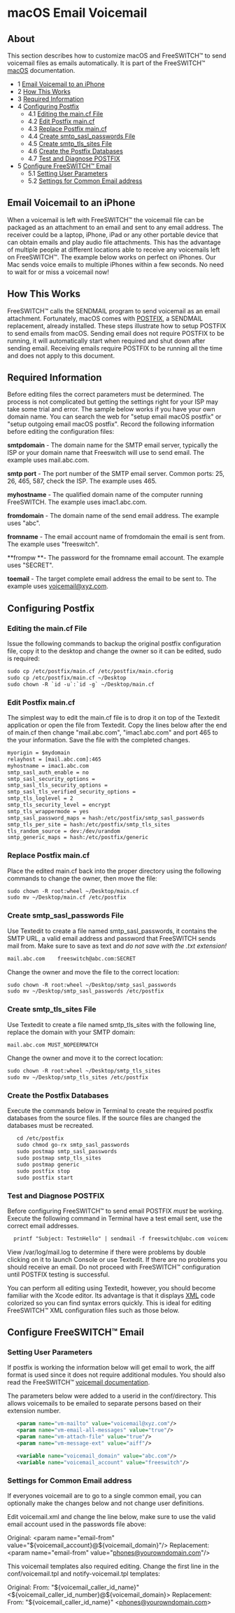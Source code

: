
# macOS Email Voicemail 

 

## About

This section describes how to customize macOS and FreeSWITCH™ to send voicemail files as emails automatically. It is part of the FreeSWITCH™ [macOS](./index.mdx#about) documentation.

* 1 [Email Voicemail to an iPhone](#email-voicemail-to-an-iphone)
* 2 [How This Works](#how-this-works)
* 3 [Required Information](#required-information)
* 4 [Configuring Postfix](#configuring-postfix)  
   * 4.1 [Editing the main.cf File](#editing-the-maincf-file)  
   * 4.2 [Edit Postfix main.cf](#edit-postfix-maincf)  
   * 4.3 [Replace Postfix main.cf](#replace-postfix-maincf)  
   * 4.4 [Create smtp\_sasl\_passwords File](#create-smtp_sasl_passwords-file)  
   * 4.5 [Create smtp\_tls\_sites File](#create-smtp_tls_sites-file)  
   * 4.6 [Create the Postfix Databases](#create-the-postfix-databases)  
   * 4.7 [Test and Diagnose POSTFIX](#test-and-diagnose-postfix)
* 5 [Configure FreeSWITCH™ Email](#configure-freeswitch-email)  
   * 5.1 [Setting User Parameters](#setting-user-parameters)  
   * 5.2 [Settings for Common Email address](#settings-for-common-email-address)

## Email Voicemail to an iPhone

When a voicemail is left with FreeSWITCH™ the voicemail file can be packaged as an attachment to an email and sent to any email address. The receiver could be a laptop, iPhone, iPad or any other portable device that can obtain emails and play audio file attachments. This has the advantage of multiple people at different locations able to receive any voicemails left on FreeSWITCH™. The example below works on perfect on iPhones. Our Mac sends voice emails to multiple iPhones within a few seconds. No need to wait for or miss a voicemail now!

## How This Works

FreeSWITCH™ calls the SENDMAIL program to send voicemail as an email attachment. Fortunately, macOS comes with [POSTFIX](http://www.postfix.org/), a SENDMAIL replacement, already installed. These steps illustrate how to setup POSTFIX to send emails from macOS. Sending email does not require POSTFIX to be running, it will automatically start when required and shut down after sending email. Receiving emails require POSTFIX to be running all the time and does not apply to this document.

## Required Information

Before editing files the correct parameters must be determined. The process is not complicated but getting the settings right for your ISP may take some trial and error. The sample below works if you have your own domain name. You can search the web for "setup email macOS postfix" or "setup outgoing email macOS postfix". Record the following information before editing the configuration files:

**smtpdomain** - The domain name for the SMTP email server, typically the ISP or your domain name that Freeswitch will use to send email. The example uses mail.abc.com.

**smtp port** - The port number of the SMTP email server. Common ports: 25, 26, 465, 587, check the ISP. The example uses 465.

**myhostname** - The qualified domain name of the computer running FreeSWITCH. The example uses imac1.abc.com.

**fromdomain** - The domain name of the send email address. The example uses "abc".

**fromname** - The email account name of fromdomain the email is sent from. The example uses "freeswitch".

**frompw **- The password for the fromname email account. The example uses "SECRET".

**toemail** - The target complete email address the email to be sent to. The example uses voicemail@xyz.com.

## Configuring Postfix

### Editing the main.cf File

Issue the following commands to backup the original postfix configuration file, copy it to the desktop and change the owner so it can be edited, sudo is required:

```xml
sudo cp /etc/postfix/main.cf /etc/postfix/main.cforig
sudo cp /etc/postfix/main.cf ~/Desktop
sudo chown -R `id -u`:`id -g` ~/Desktop/main.cf
```

### Edit Postfix main.cf

The simplest way to edit the main.cf file is to drop it on top of the Textedit application or open the file from Textedit. Copy the lines below after the end of main.cf then change "mail.abc.com", "imac1.abc.com" and port 465 to the your information. Save the file with the completed changes.

```xml
myorigin = $mydomain
relayhost = [mail.abc.com]:465 
myhostname = imac1.abc.com
smtp_sasl_auth_enable = no
smtp_sasl_security_options =
smtp_sasl_tls_security_options =
smtp_sasl_tls_verified_security_options =
smtp_tls_loglevel = 2
smtp_tls_security_level = encrypt
smtp_tls_wrappermode = yes
smtp_sasl_password_maps = hash:/etc/postfix/smtp_sasl_passwords
smtp_tls_per_site = hash:/etc/postfix/smtp_tls_sites
tls_random_source = dev:/dev/urandom
smtp_generic_maps = hash:/etc/postfix/generic
```

### Replace Postfix main.cf

Place the edited main.cf back into the proper directory using the following commands to change the owner, then move the file:

```xml
sudo chown -R root:wheel ~/Desktop/main.cf
sudo mv ~/Desktop/main.cf /etc/postfix
```

### Create smtp_sasl_passwords File

Use Textedit to create a file named smtp\_sasl\_passwords, it contains the SMTP URL, a valid email address and password that FreeSWITCH sends mail from. Make sure to save as text and _do not save with the .txt extension!_

```xml
mail.abc.com    freeswitch@abc.com:SECRET
```

Change the owner and move the file to the correct location:

```xml
sudo chown -R root:wheel ~/Desktop/smtp_sasl_passwords
sudo mv ~/Desktop/smtp_sasl_passwords /etc/postfix
```

### Create smtp_tls_sites File

Use Textedit to create a file named smtp\_tls\_sites with the following line, replace the domain with your SMTP domain:

```xml
mail.abc.com MUST_NOPEERMATCH
```

Change the owner and move it to the correct location:

```xml
sudo chown -R root:wheel ~/Desktop/smtp_tls_sites
sudo mv ~/Desktop/smtp_tls_sites /etc/postfix
```

### Create the Postfix Databases

Execute the commands below in Terminal to create the required postfix databases from the source files. If the source files are changed the databases must be recreated.

```xml
   cd /etc/postfix
   sudo chmod go-rx smtp_sasl_passwords
   sudo postmap smtp_sasl_passwords
   sudo postmap smtp_tls_sites
   sudo postmap generic
   sudo postfix stop
   sudo postfix start
```

### Test and Diagnose POSTFIX

Before configuring FreeSWITCH™ to send email POSTFIX _must_ be working. Execute the following command in Terminal have a test email sent, use the correct email addresses.

```xml
  printf "Subject: TestnHello" | sendmail -f freeswitch@abc.com voicemail@xyz.com
```

View /var/log/mail.log to determine if there were problems by double clicking on it to launch Console or use Textedit. If there are no problems you should receive an email. Do not proceed with FreeSWITCH™ configuration until POSTFIX testing is successful.

You can perform all editing using Textedit, however, you should become familiar with the Xcode editor. Its advantage is that it displays [XML](http://en.wikipedia.org/wiki/XML) code colorized so you can find syntax errors quickly. This is ideal for editing FreeSWITCH™ XML configuration files such as those below.

## Configure FreeSWITCH™ Email

### Setting User Parameters

If postfix is working the information below will get email to work, the aiff format is used since it does not require additional modules. You should also read the FreeSWITCH™ [voicemail documentation](../../Modules/mod_voicemail_6587070.mdx).

The parameters below were added to a userid in the conf/directory. This allows voicemails to be emailed to separate persons based on their extension number.

```xml
   <param name="vm-mailto" value="voicemail@xyz.com"/>
   <param name="vm-email-all-messages" value="true"/>
   <param name="vm-attach-file" value="true"/>
   <param name="vm-message-ext" value="aiff"/>

   <variable name="voicemail_domain" value="abc.com"/>
   <variable name="voicemail_account" value="freeswitch"/>
```

### Settings for Common Email address

If everyones voicemail are to go to a single common email, you can optionally make the changes below and not change user definitions.

Edit voicemail.xml and change the line below, make sure to use the valid email account used in the passwords file above:

   Original:      \<param name="email-from" value="\$\{voicemail_account}@$\{voicemail_domain}"/>
   Replacement:   \<param name="email-from" value="phones@yourowndomain.com"/>

This voicemail templates also required editing. Change the first line in the conf/voicemail.tpl and notify-voicemail.tpl templates:

   Original:      From: "\$\{voicemail_caller_id_name}" \<\$\{voicemail_caller_id_number}@\$\{voicemail_domain}>
   Replacement:   From: "$\{voicemail_caller_id_name}" \<phones@yourowndomain.com>
